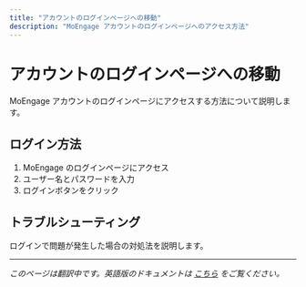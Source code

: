```yaml
---
title: "アカウントのログインページへの移動"
description: "MoEngage アカウントのログインページへのアクセス方法"
---
```


# アカウントのログインページへの移動

MoEngage アカウントのログインページにアクセスする方法について説明します。

## ログイン方法

1. MoEngage のログインページにアクセス
2. ユーザー名とパスワードを入力
3. ログインボタンをクリック

## トラブルシューティング

ログインで問題が発生した場合の対処法を説明します。

---

*このページは翻訳中です。英語版のドキュメントは [こちら](/hc/en-us/articles/36774960874004-Navigate-to-Your-Account-s-Login-Page) をご覧ください。*
